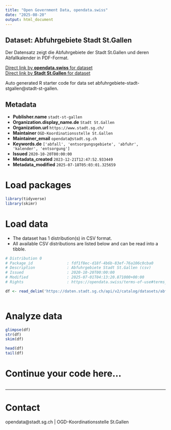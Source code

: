 ```yaml
---
title: "Open Government Data, opendata.swiss"
date: "2025-08-20"
output: html_document
---
```


## Dataset: Abfuhrgebiete Stadt St.Gallen

Der Datensatz zeigt die Abfuhrgebiete der Stadt St.Gallen und deren Abfallkalender in PDF-Format.

[Direct link by **opendata.swiss** for dataset](https://opendata.swiss/de/dataset/abfuhrgebiete-stadt-st-gallen)<br>
[Direct link by **Stadt St.Gallen** for dataset](https://daten.stadt.sg.ch/explore/dataset/abfuhrgebiete-stadt-stgallen/)

Auto generated R starter code for data set abfuhrgebiete-stadt-stgallen@stadt-st-gallen.

## Metadata

- **Publisher.name** `stadt-st-gallen`
- **Organization.display_name.de** `Stadt St.Gallen`
- **Organization.url** `https://www.stadt.sg.ch/`
- **Maintainer** `OGD-Koordinationsstelle St.Gallen`
- **Maintainer_email** `opendata@stadt.sg.ch`
- **Keywords.de** `['abfall', 'entsorgungsgebiete', 'abfuhr', 'kalender', 'entsorgung']`
- **Issued** `2020-10-20T00:00:00`
- **Metadata_created** `2023-12-21T12:47:52.933449`
- **Metadata_modified** `2025-07-18T05:03:01.325659`


# Load packages

```r

library(tidyverse)
library(skimr)

```

# Load data

-   The dataset has 1 distribution(s) in CSV format.
-   All available CSV distributions are listed below and can be read into a tibble.

```r

# Distribution 0
# Package_id               : fdf1f8ec-d18f-4b6b-83ef-76a106c0cba0
# Description              : Abfuhrgebiete Stadt St.Gallen (csv)
# Issued                   : 2020-10-20T00:00:00
# Modified                 : 2025-07-01T04:13:20.871000+00:00
# Rights                   : https://opendata.swiss/terms-of-use#terms_by

df <- read_delim('https://daten.stadt.sg.ch/api/v2/catalog/datasets/abfuhrgebiete-stadt-stgallen/exports/csv?use_labels=true')



```

# Analyze data

```r

glimpse(df)
str(df)
skim(df)

head(df)
tail(df)

```

# Continue your code here...

```r

```

------------------------------------------------------------------------

# Contact

opendata@stadt.sg.ch | OGD-Koordinationsstelle St.Gallen
